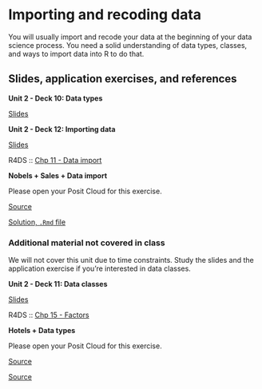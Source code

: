 # Importing and recoding data {#importing-recoding-data}

You will usually import and recode your data at the beginning of your data science process.
You need a solid understanding of data types, classes, and ways to import data into R to do that.

## Slides, application exercises, and references

::: slide-deck
**Unit 2 - Deck 10: Data types**

::: slides
[Slides](https://lukas-jue.github.io/intro-tidyverse-2023-january/slides/u2-d10-data-types/u2-d10-data-types.html#1)
:::
:::

::: slide-deck
**Unit 2 - Deck 12: Importing data**

::: slides
[Slides](https://lukas-jue.github.io/intro-tidyverse-2023-january/slides/u2-d12-data-import/u2-d12-data-import.html#1)
:::

::: reading
R4DS :: [Chp 11 - Data import](https://r4ds.had.co.nz/data-import.html)
:::
:::

::: application-exercise
**Nobels + Sales + Data import**

Please open your Posit Cloud for this exercise.

::: source
[Source](https://github.com/lukas-jue/intro-tidyverse-2023-january/blob/master/docs/application-exercises/ae-06-nobels-sales-dataimport/nobels-csv.Rmd)
:::

::: source
[Solution, `.Rmd` file](https://github.com/lukas-jue/intro-tidyverse-2023-january/blob/master/docs/application-exercises/ae-06-nobels-sales-dataimport/nobels-csv-solution.Rmd)
:::
:::

<!-- ::: source -->

<!-- [Source](https://github.com/lukas-jue/intro-tidyverse-2023-january/blob/master/docs/application-exercises/ae-06-nobels-sales-dataimport/sales-excel.Rmd) -->

<!-- ::: -->

### Additional material not covered in class

We will not cover this unit due to time constraints.
Study the slides and the application exercise if you're interested in data classes.

::: slide-deck
**Unit 2 - Deck 11: Data classes**

::: slides
[Slides](https://lukas-jue.github.io/intro-tidyverse-2023-january/slides/u2-d11-data-classes/u2-d11-data-classes.html#1)
:::

::: reading
R4DS :: [Chp 15 - Factors](https://r4ds.had.co.nz/factors.html)
:::
:::

::: application-exercise
**Hotels + Data types**

Please open your Posit Cloud for this exercise.

::: source
[Source](https://github.com/lukas-jue/intro-tidyverse-2023-january/blob/master/docs/application-exercises/ae-05-hotels-datatypes/hotels-forcats.Rmd)
:::

::: source
[Source](https://github.com/lukas-jue/intro-tidyverse-2023-january/blob/master/docs/application-exercises/ae-05-hotels-datatypes/type-coercion.Rmd)
:::
:::
